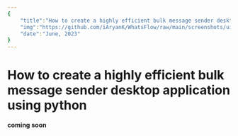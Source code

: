 ```yaml
---
{
    "title":"How to create a highly efficient bulk message sender desktop application using python",
    "img":"https://github.com/iAryanK/WhatsFlow/raw/main/screenshots/ui_light.png?raw=true",
    "date":"June, 2023"
}
---
```


# How to create a highly efficient bulk message sender desktop application using python

**coming soon**


